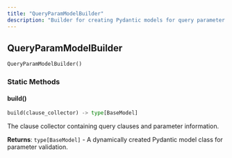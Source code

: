 ```yaml
---
title: "QueryParamModelBuilder"
description: "Builder for creating Pydantic models for query parameter validation"
---
```


## QueryParamModelBuilder

```python
QueryParamModelBuilder()
```

### Static Methods

#### build()

```python
build(clause_collector) -> type[BaseModel]
```

<ParamField path="clause_collector" type="NLQClauseCollector" required>
The clause collector containing query clauses and parameter information.
</ParamField>

**Returns**: `type[BaseModel]` - A dynamically created Pydantic model class for parameter validation.